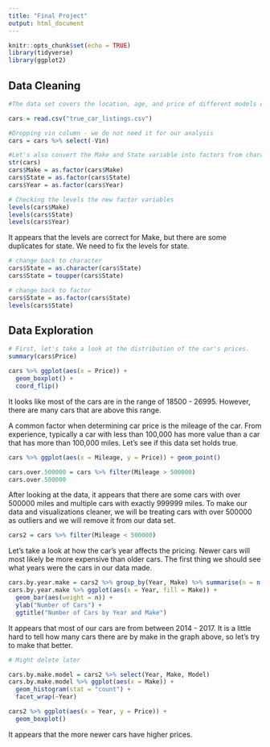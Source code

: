 ```yaml
---
title: "Final Project"
output: html_document
---
```


```r
knitr::opts_chunk$set(echo = TRUE)
library(tidyverse)
library(ggplot2)
```

## Data Cleaning
```r

#The data set covers the location, age, and price of different models of cars for sale on the market. Our main investigation is determining what type of features determine a used car's price.

cars = read.csv("true_car_listings.csv")

#Dropping vin column - we do not need it for our analysis
cars = cars %>% select(-Vin)

#Let's also convert the Make and State variable into factors from characters
str(cars)
cars$Make = as.factor(cars$Make)
cars$State = as.factor(cars$State)
cars$Year = as.factor(cars$Year)

# Checking the levels the new factor variables
levels(cars$Make)
levels(cars$State)
levels(cars$Year)
```

It appears that the levels are correct for Make, but there are some duplicates for state. We need to fix the levels for state.

```r

# change back to character
cars$State = as.character(cars$State)
cars$State = toupper(cars$State)

# change back to factor
cars$State = as.factor(cars$State)
levels(cars$State)
```

## Data Exploration

```r
# First, let's take a look at the distribution of the car's prices.
summary(cars$Price)

cars %>% ggplot(aes(x = Price)) + 
  geom_boxplot() +
  coord_flip()
```

It looks like most of the cars are in the range of 18500 - 26995. However, there are many cars that are above this range.

A common factor when determining car price is the mileage of the car. From experience, typically a car with less than 100,000 has more value than a car that has more than 100,000 miles. Let's see if this data set holds true.

```r
cars %>% ggplot(aes(x = Mileage, y = Price)) + geom_point()
```

```r
cars.over.500000 = cars %>% filter(Mileage > 500000)
cars.over.500000
```

After looking at the data, it appears that there are some cars with over 500000 miles and multiple cars with exactly 999999 miles. To make our data and visualizations cleaner, we will be treating cars with over 500000 as outliers and we will remove it from our data set.

```r
cars2 = cars %>% filter(Mileage < 500000)
```


Let's take a look at how the car's year affects the pricing. Newer cars will most likely be  more expensive than older cars. The first thing we should see what years were the cars in our data made.

```r
cars.by.year.make = cars2 %>% group_by(Year, Make) %>% summarise(n = n())
cars.by.year.make %>% ggplot(aes(x = Year, fill = Make)) + 
  geom_bar(aes(weight = n)) + 
  ylab("Number of Cars") + 
  ggtitle("Number of Cars by Year and Make")
```

It appears that most of our cars are from between 2014 - 2017. It is a little hard to tell how many cars there are by make in the graph above, so let's try to make that better.

```r

# Might delete later

cars.by.make.model = cars2 %>% select(Year, Make, Model)
cars.by.make.model %>% ggplot(aes(x = Make)) + 
  geom_histogram(stat = "count") +
  facet_wrap(~Year)
```

```r
cars2 %>% ggplot(aes(x = Year, y = Price)) + 
  geom_boxplot()
```

It appears that the more newer cars have higher prices. 